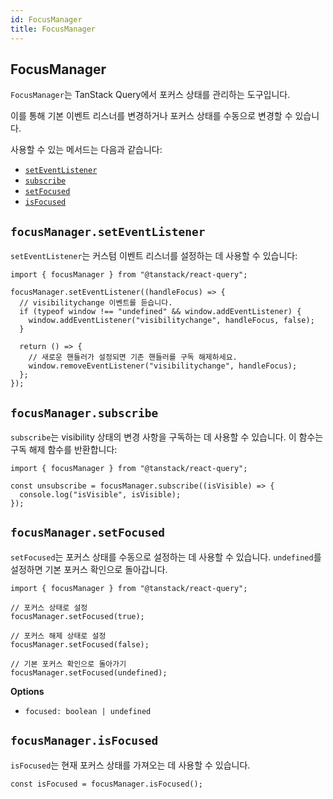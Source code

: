```yaml
---
id: FocusManager
title: FocusManager
---
```


## FocusManager

`FocusManager`는 TanStack Query에서 포커스 상태를 관리하는 도구입니다.

이를 통해 기본 이벤트 리스너를 변경하거나 포커스 상태를 수동으로 변경할 수 있습니다.

사용할 수 있는 메서드는 다음과 같습니다:

- [`setEventListener`](#focusmanagerseteventlistener)
- [`subscribe`](#focusmanagersubscribe)
- [`setFocused`](#focusmanagersetfocused)
- [`isFocused`](#focusmanagerisfocused)

## `focusManager.setEventListener`

`setEventListener`는 커스텀 이벤트 리스너를 설정하는 데 사용할 수 있습니다:

```tsx
import { focusManager } from "@tanstack/react-query";

focusManager.setEventListener((handleFocus) => {
  // visibilitychange 이벤트를 듣습니다.
  if (typeof window !== "undefined" && window.addEventListener) {
    window.addEventListener("visibilitychange", handleFocus, false);
  }

  return () => {
    // 새로운 핸들러가 설정되면 기존 핸들러를 구독 해제하세요.
    window.removeEventListener("visibilitychange", handleFocus);
  };
});
```

## `focusManager.subscribe`

`subscribe`는 visibility 상태의 변경 사항을 구독하는 데 사용할 수 있습니다. 이 함수는 구독 해제 함수를 반환합니다:

```tsx
import { focusManager } from "@tanstack/react-query";

const unsubscribe = focusManager.subscribe((isVisible) => {
  console.log("isVisible", isVisible);
});
```

## `focusManager.setFocused`

`setFocused`는 포커스 상태를 수동으로 설정하는 데 사용할 수 있습니다. `undefined`를 설정하면 기본 포커스 확인으로 돌아갑니다.

```tsx
import { focusManager } from "@tanstack/react-query";

// 포커스 상태로 설정
focusManager.setFocused(true);

// 포커스 해제 상태로 설정
focusManager.setFocused(false);

// 기본 포커스 확인으로 돌아가기
focusManager.setFocused(undefined);
```

**Options**

- `focused: boolean | undefined`

## `focusManager.isFocused`

`isFocused`는 현재 포커스 상태를 가져오는 데 사용할 수 있습니다.

```tsx
const isFocused = focusManager.isFocused();
```
